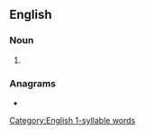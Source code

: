 ==English==

===Noun===
{{head|en|noun plural form}}

# {{plural of|dearth|lang=en}}

===Anagrams===
* {{anagrams|en|Deharts|hardest|hatreds|heardst|hetdars|sharted|threads|trashed}}

[[Category:English 1-syllable words]]